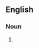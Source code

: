 {{also|palaeoanthropologists}}

==English==

===Noun===
{{head|en|noun form}}

# {{plural of|en|palæoanthropologist}}
